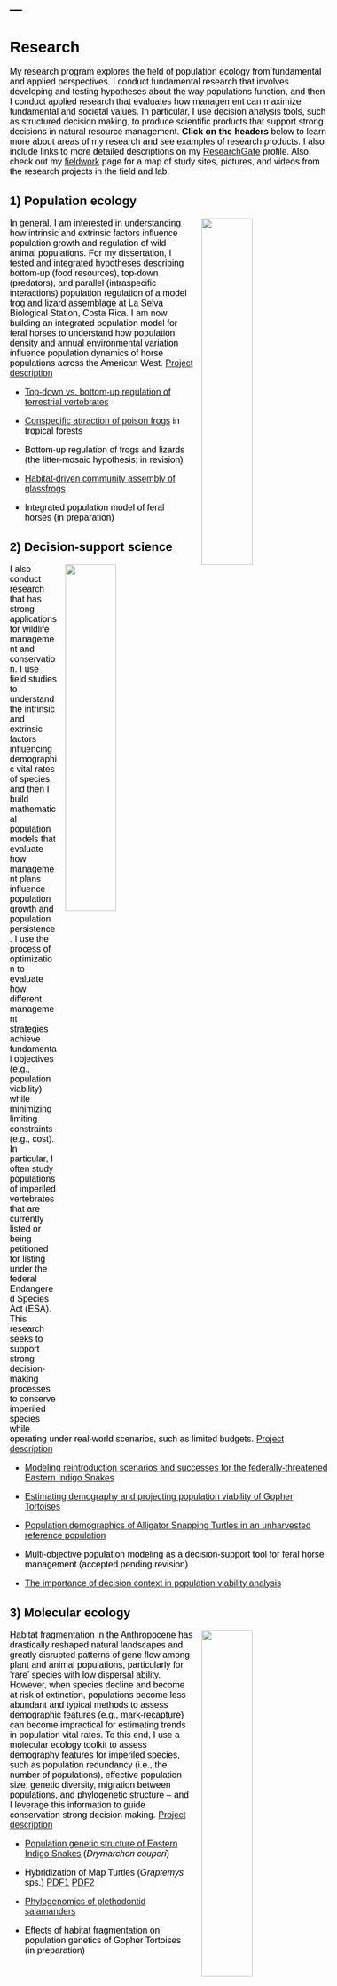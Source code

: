 ---
---

<link rel="stylesheet" href="styles.css" type="text/css">

<style type="text/css">
body{ /* Normal  */ font-size: 16px; font-family: Arial; color:black}
td {  /* Table  */ font-size: 8px;}
h1.title {font-size: 38px; color: DarkRed;}
h1 { /* Header 1 */ font-size: 28px; color: Black;}
h2 { /* Header 2 */ font-size: 22px; color: Black;}
h3 { /* Header 3 */ font-size: 18px; color: Black;}
code.r{ /* Code block */ font-size: 12px;}
pre { /* Code block - determines code spacing between lines */ font-size: 14px;}
</style>

# Research 

My research program explores the field of population ecology from fundamental and applied perspectives. I conduct fundamental research that involves developing and testing hypotheses about the way populations function, and then I conduct applied research that evaluates how management can maximize fundamental and societal values. In particular, I use decision analysis tools, such as structured decision making, to produce scientific products that support strong decisions in natural resource management. **Click on the headers** below  to learn more about areas of my research and see examples of research products. I also include links to more detailed descriptions on my [ResearchGate](https://www.researchgate.net/profile/Brian_Folt) profile. Also, check out my [fieldwork](https://brianfolt.github.io/fieldwork) page for a map of study sites, pictures, and videos from the research projects in the field and lab. 

<div class="expand collapsed" data-toggle="collapse" data-target="#popeco" aria-expanded="false" aria-controls="popeco">
## 1) Population ecology
</div>

<div class="collapse" id="popeco">
<img src="images/hypothetical-model.png" style="width:40%; margin-left: 15px" align="right">

In general, I am interested in understanding how intrinsic and extrinsic factors influence population growth and regulation of wild animal populations. For my dissertation, I tested and integrated hypotheses describing bottom-up (food resources), top-down (predators), and parallel (intraspecific interactions) population regulation of a model frog and lizard assemblage at La Selva Biological Station, Costa Rica. I am now building an integrated population model for feral horses to understand how population density and annual environmental variation influence population dynamics of horse populations across the American West. [Project description](https://www.researchgate.net/project/Population-and-community-ecology-in-Neotropical-forests)

  - [Top-down vs. bottom-up regulation of terrestrial vertebrates](files/folt-and-guyer-2021-spiders.pdf)
  
  - [Conspecific attraction of poison frogs](https://onlinelibrary.wiley.com/doi/epdf/10.1002/ece3.3748) in tropical forests  
  
  - Bottom-up regulation of frogs and lizards (the litter-mosaic hypothesis; in revision)
  
  - [Habitat-driven community assembly of glassfrogs](files/rivera-folt-2018-glassfrogs.pdf)
</div>

 - Integrated population model of feral horses (in preparation)

<div class="expand collapsed" data-toggle="collapse" data-target="#conservation" aria-expanded="false" aria-controls="conservation">
## 2) Decision-support science
</div>

<div class="collapse" id="conservation">
<img src="images/indigos.jpg" style="width:40%; margin-left: 15px" align="right">
I also conduct research that has strong applications for wildlife management and conservation. I use field studies to understand the intrinsic and extrinsic factors influencing demographic vital rates of species, and then I build mathematical population models that evaluate how management plans influence population growth and population persistence. I use the process of optimization to evaluate how different management strategies achieve fundamental objectives (e.g., population viability) while minimizing limiting constraints (e.g., cost). In particular, I often study populations of imperiled vertebrates that are currently listed or being petitioned for listing under the federal Endangered Species Act (ESA). This research seeks to support strong decision-making processes to conserve imperiled species while operating under real-world scenarios, such as limited budgets. [Project description](https://www.researchgate.net/project/Applied-population-modeling-of-imperiled-vertebrates)

  - [Modeling reintroduction scenarios and successes for the federally-threatened Eastern Indigo Snakes](files/folt-et-al-2019-animal-conservation.pdf)
  
  - [Estimating demography and projecting population viability of Gopher Tortoises](files/files/folt-et-al-2021-jwm.pdf)

  - [Population demographics of Alligator Snapping Turtles in an unharvested reference population](files/folt-et-al-2016-macrochelys.pdf)
    
  - Multi-objective population modeling as a decision-support tool for feral horse management (accepted pending revision)
  
  - [The importance of decision context in population viability analysis](files/lawson-et-al-2021-conbio.pdf)
</div>

<div class="expand collapsed" data-toggle="collapse" data-target="#molecularecology" aria-expanded="false" aria-controls="molecularecology">
## 3) Molecular ecology
</div>

<div class="collapse" id="molecularecology">
<img src="images/structure.jpg" style="width:40%; margin-left: 15px" align="right">

Habitat fragmentation in the Anthropocene has drastically reshaped natural landscapes and greatly disrupted patterns of gene flow among plant and animal populations, particularly for ‘rare’ species with low dispersal ability. However, when species decline and become at risk of extinction, populations become less abundant and typical methods to assess demographic features (e.g., mark-recapture) can become impractical for estimating trends in population vital rates. To this end, I use a molecular ecology toolkit to assess demography features for imperiled species, such as population redundancy (i.e., the number of populations), effective population size, genetic diversity, migration between populations, and phylogenetic structure – and I leverage this information to guide conservation strong decision making. [Project description](https://www.researchgate.net/project/Evolution-and-systematics-of-amphibians-and-reptiles)

  - [Population genetic structure of Eastern Indigo Snakes](files/folt-et-al-2019-plos-one.pdf) (<i>Drymarchon couperi</i>)
  
  - Hybridization of Map Turtles (<i>Graptemys</i> sps.) [PDF1](files/godwin-et-al-2014-graptemys.pdf) [PDF2](http://www.herpconbio.org/Volume_11/Issue_1/Ennen_etal_2016.pdf)
  
  - [Phylogenomics of plethodontid salamanders](files/folt-et-al-2016-mpe.pdf)
  
  - Effects of habitat fragmentation on population genetics of Gopher Tortoises (in preparation)
</div>
  
  
